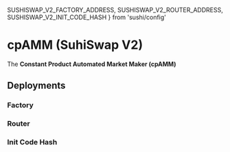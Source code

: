   SUSHISWAP_V2_FACTORY_ADDRESS,
  SUSHISWAP_V2_ROUTER_ADDRESS,
  SUSHISWAP_V2_INIT_CODE_HASH
} from 'sushi/config'

# cpAMM (SuhiSwap V2)

The **Constant Product Automated Market Maker (cpAMM)**

## Deployments

### Factory
<AddressTable data={SUSHISWAP_V2_FACTORY_ADDRESS} />

### Router
<AddressTable data={SUSHISWAP_V2_ROUTER_ADDRESS} />

### Init Code Hash
<NetworkTable data={SUSHISWAP_V2_INIT_CODE_HASH} />